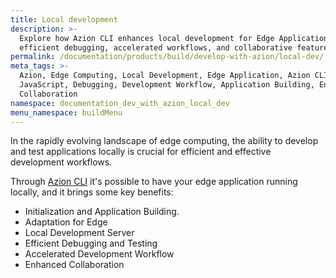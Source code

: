 ```yaml
---
title: Local development
description: >-
  Explore how Azion CLI enhances local development for Edge Applications with
  efficient debugging, accelerated workflows, and collaborative features.
permalink: /documentation/products/build/develop-with-azion/local-dev/
meta_tags: >-
  Azion, Edge Computing, Local Development, Edge Application, Azion CLI,
  JavaScript, Debugging, Development Workflow, Application Building, Enhanced
  Collaboration
namespace: documentation_dev_with_azion_local_dev
menu_namespace: buildMenu
---
```



<LinkButton link="/en/documentation/products/cli/dev-command/" label="Go to local dev command reference" severity="secondary" />

 
In the rapidly evolving landscape of edge computing, the ability to develop and test applications locally is crucial for efficient and effective development workflows. 

Through [Azion CLI](/en/documentation/products/azion-cli/overview/) it's possible to have your edge application running locally, and it brings some key benefits:

- Initialization and Application Building.
- Adaptation for Edge
- Local Development Server
- Efficient Debugging and Testing
- Accelerated Development Workflow
- Enhanced Collaboration










